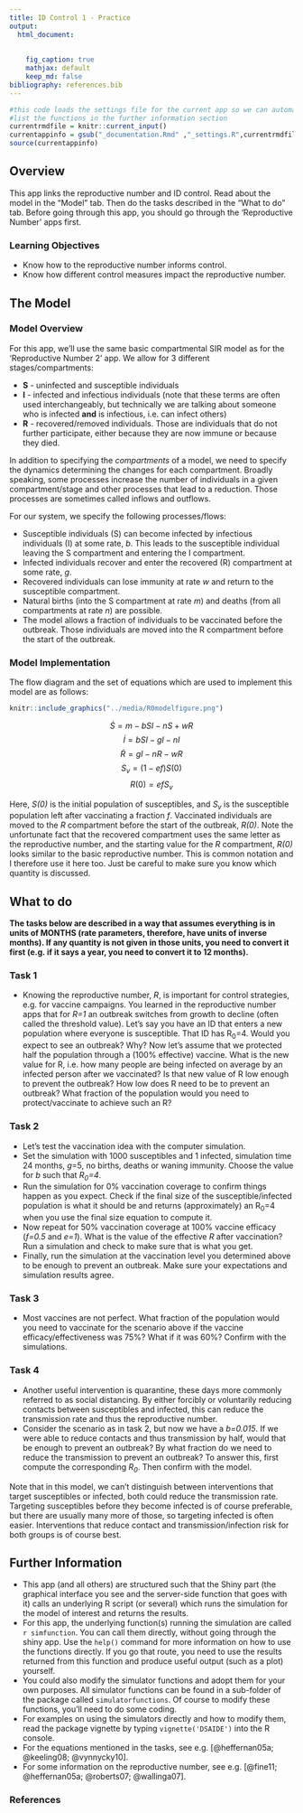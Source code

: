 ```yaml
---
title: ID Control 1 - Practice
output:
  html_document:
    
    
    fig_caption: true
    mathjax: default 
    keep_md: false
bibliography: references.bib
---
```



```r
#this code loads the settings file for the current app so we can automatically 
#list the functions in the further information section
currentrmdfile = knitr::current_input() 
currentappinfo = gsub("_documentation.Rmd" ,"_settings.R",currentrmdfile)
source(currentappinfo)
```



## Overview {#shinytab1}
This app links the reproductive number and ID control. Read about the model in the "Model" tab. Then do the tasks described in the "What to do" tab. Before going through this app, you should go through the 'Reproductive Number' apps first.

### Learning Objectives
* Know how to the reproductive number informs control. 
* Know how different control measures impact the reproductive number.


## The Model {#shinytab2}

### Model Overview
For this app, we'll use the same basic compartmental SIR model as for the 'Reproductive Number 2' app. We allow for 3 different stages/compartments: 

* **S** - uninfected and susceptible individuals 
* **I** - infected and infectious individuals (note that these terms are often used interchangeably, but technically we are talking about someone who is infected **and** is infectious, i.e. can infect others)
* **R** - recovered/removed individuals. Those are individuals that do not further participate, either because they are now immune or because they died.


In addition to specifying the *compartments* of a model, we need to specify the dynamics determining the changes for each compartment. Broadly speaking, some processes increase the number of individuals in a given compartment/stage and other processes that lead to a reduction. Those processes are sometimes called inflows and outflows. 

For our system, we specify the following processes/flows: 

* Susceptible individuals (S) can become infected by infectious individuals (I) at some rate, _b_. This leads to the susceptible individual leaving the S compartment and entering the I compartment.   
* Infected individuals recover and enter the recovered (R) compartment at some rate, _g_.
* Recovered individuals can lose immunity at rate _w_ and return to the susceptible compartment. 
* Natural births (into the S compartment at rate _m_) and deaths (from all compartments at rate _n_) are possible.
* The model allows a fraction of individuals to be vaccinated before the outbreak. Those individuals are moved into the R compartment before the start of the outbreak.



### Model Implementation
The flow diagram and the set of equations which are used to implement this model are as follows:



```r
knitr::include_graphics("../media/R0modelfigure.png")
```



$$\dot S =m - b SI - nS + wR$$ 
$$\dot I = b S I - g I - nI$$
$$\dot R = g I - nR - wR$$
$$S_{v} = (1-ef)S(0)$$
$$R(0) = efS_{v}$$




Here, _S(0)_ is the initial population of susceptibles, and _S~v~_ is the susceptible population left after vaccinating a fraction _f_. Vaccinated individuals are moved to the _R_ compartment before the start of the outbreak, _R(0)_. Note the unfortunate fact that the recovered compartment uses the same letter as the reproductive number, and the starting value for the _R_ compartment, _R(0)_ looks similar to the basic reproductive number. This is common notation and I therefore use it here too. Just be careful to make sure you know which quantity is discussed.



## What to do {#shinytab3}


**The tasks below are described in a way that assumes everything is in units of MONTHS (rate parameters, therefore, have units of inverse months). If any quantity is not given in those units, you need to convert it first (e.g. if it says a year, you need to convert it to 12 months).**


### Task 1 
* Knowing the reproductive number, _R_, is important for control strategies, e.g. for vaccine campaigns. You learned in the reproductive number apps that for _R=1_ an outbreak switches from growth to decline (often called the threshold value). Let's say you have an ID that enters a new population where everyone is susceptible. That ID has R~0~=4. Would you expect to see an outbreak? Why? Now let's assume that we protected half the population through a (100% effective) vaccine. What is the new value for R, i.e. how many people are being infected on average by an infected person after we vaccinated? Is that new value of R low enough to prevent the outbreak? How low does R need to be to prevent an outbreak? What fraction of the population would you need to protect/vaccinate to achieve such an R? 



### Task 2 
* Let's test the vaccination idea with the computer simulation. 
* Set the simulation with 1000 susceptibles and 1 infected, simulation time 24 months, _g_=5, no births, deaths or waning immunity. Choose the value for _b_ such that _R~0~=4_.
* Run the simulation for 0% vaccination coverage to confirm things happen as you expect. Check if the final size of the susceptible/infected population is what it should be and returns (approximately) an R~0~=4 when you use the final size equation to compute it. 
* Now repeat for 50% vaccination coverage at 100% vaccine efficacy (_f=0.5_ and _e=1_). What is the value of the effective _R_ after vaccination? Run a simulation and check to make sure that is what you get. 
* Finally, run the simulation at the vaccination level you determined above to be enough to prevent an outbreak. Make sure your expectations and simulation results agree.


### Task 3 
* Most vaccines are not perfect. What fraction of the population would you need to vaccinate for the scenario above if the vaccine efficacy/effectiveness was 75%? What if it was 60%? Confirm with the simulations.


### Task 4
* Another useful intervention is quarantine, these days more commonly referred to as social distancing. By either forcibly or voluntarily reducing contacts between susceptibles and infected, this can reduce the transmission rate and thus the reproductive number.
* Consider the scenario as in task 2, but now we have a _b=0.015_. If we were able to reduce contacts and thus transmission by half, would that be enough to prevent an outbreak? By what fraction do we need to reduce the transmission to prevent an outbreak? To answer this, first compute the corresponding _R~0~_. Then confirm with the model. 

Note that in this model, we can't distinguish between interventions that target susceptibles or infected, both could reduce the transmission rate. Targeting susceptibles before they become infected is of course preferable, but there are usually many more of those, so targeting infected is often easier. Interventions that reduce contact and transmission/infection risk for both groups is of course best.


## Further Information {#shinytab4}
* This app (and all others) are structured such that the Shiny part (the graphical interface you see and the server-side function that goes with it) calls an underlying R script (or several) which runs the simulation for the model of interest and returns the results.
* For this app, the underlying function(s) running the simulation are called ``r simfunction``. You can call them directly, without going through the shiny app. Use the `help()` command for more information on how to use the functions directly. If you go that route, you need to use the results returned from this function and produce useful output (such as a plot) yourself. 
* You could also modify the simulator functions and adopt them for your own purposes. All simulator functions can be found in a sub-folder of the package called `simulatorfunctions`. Of course to modify these functions, you'll need to do some coding.
* For examples on using the simulators directly and how to modify them, read the package vignette by typing `vignette('DSAIDE')` into the R console.
* For the equations mentioned in the tasks, see e.g. [@heffernan05a; @keeling08; @vynnycky10].
* For some information on the reproductive number, see e.g. [@fine11; @heffernan05a; @roberts07; @wallinga07].

### References



